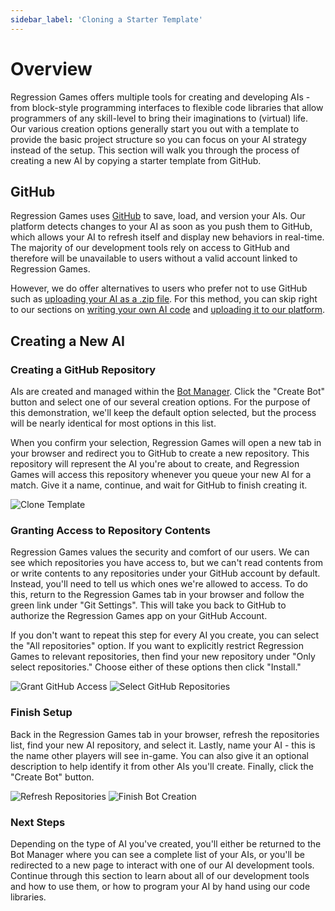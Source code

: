 ```yaml
---
sidebar_label: 'Cloning a Starter Template'
---
```



# Overview

Regression Games offers multiple tools for creating and developing AIs - from block-style programming interfaces
to flexible code libraries that allow programmers of any skill-level to bring their imaginations to (virtual) life.
Our various creation options generally start you out with a template to provide the basic project structure so you can focus on your AI strategy instead of the setup.
This section will walk you through the process of creating a new AI by copying a starter template from GitHub.

## GitHub

Regression Games uses [GitHub](https://github.com/) to save, load, and version your AIs.
Our platform detects changes to your AI as soon as you push them to GitHub, which allows your AI to refresh itself and display new behaviors in real-time.
The majority of our development tools rely on access to GitHub and therefore will be unavailable to users without a valid account linked to Regression Games.

However, we do offer alternatives to users who prefer not to use GitHub such as [uploading your AI as a .zip file](TODO-REG-1023:-Add-section-and-link-here).
For this method, you can skip right to our sections on [writing your own AI code](./coding/dev-requirements#developing-ais-without-git) and [uploading it to our platform](TODO-REG-1023:-Add-section-and-link-here).

## Creating a New AI

### Creating a GitHub Repository

AIs are created and managed within the [Bot Manager](https://play.regression.gg/bots). Click the "Create Bot" button and select one of our several creation options.
For the purpose of this demonstration, we'll keep the default option selected, but the process will be nearly identical for most options in this list.

<CreateBotImages />

When you confirm your selection, Regression Games will open a new tab in your browser and redirect you to GitHub to create a new repository.
This repository will represent the AI you're about to create, and Regression Games will access this repository whenever you queue your new AI for a match.
Give it a name, continue, and wait for GitHub to finish creating it.

![Clone Template](./img/github/clone-template.png)

### Granting Access to Repository Contents

Regression Games values the security and comfort of our users.
We can see which repositories you have access to, but we can't read contents from or write contents to any repositories under your GitHub account by default.
Instead, you'll need to tell us which ones we're allowed to access.
To do this, return to the Regression Games tab in your browser and follow the green link under "Git Settings".
This will take you back to GitHub to authorize the Regression Games app on your GitHub Account.

If you don't want to repeat this step for every AI you create, you can select the "All repositories" option.
If you want to explicitly restrict Regression Games to relevant repositories, then find your new repository under "Only select repositories."
Choose either of these options then click "Install."

![Grant GitHub Access](./img/github/install-github-app.png)
![Select GitHub Repositories](./img/github/select-repositories.png)

### Finish Setup

Back in the Regression Games tab in your browser, refresh the repositories list, find your new AI repository, and select it.
Lastly, name your AI - this is the name other players will see in-game. You can also give it an optional description to help identify it from other AIs you'll create.
Finally, click the "Create Bot" button.

![Refresh Repositories](./img/github/refresh-repositories.png)
![Finish Bot Creation](./img/finish-creating-bot.png)

### Next Steps

Depending on the type of AI you've created, you'll either be returned to the Bot Manager where you can see a complete list of your AIs,
or you'll be redirected to a new page to interact with one of our AI development tools.
Continue through this section to learn about all of our development tools and how to use them, or how to program your AI by hand using our code libraries.
